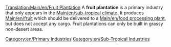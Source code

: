 [[Translation:Main/en/Fruit Plantation]]{{en/-}}
{{en/Industries|image=Fruitplantation.png
|name=Fruit Plantation
|climates=[[Main/en/Climates#Sub-tropical]]
|accepts=Nothing
|produces=[[Main/en/Fruit]]
}}
A '''fruit plantation''' is a primary industry that only appears in the [[Main/en/sub-tropical climate]]. It produces [[Main/en/fruit]] which should be delivered to a [[Main/en/food processing plant]], but does not accept any cargo. Fruit plantations can only be built in grassy non-desert areas.

{{en/Navbox Industries}}

[[Category:en/Primary Industries]]
[[Category:en/Sub-Tropical Industries]]